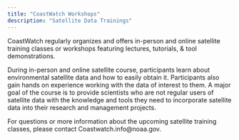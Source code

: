 ```yaml
---
title: "CoastWatch Workshops"
description: "Satellite Data Trainings"
---
```


CoastWatch regularly organizes and offers in-person and online satellite training classes or workshops featuring lectures, tutorials, & tool demonstrations.

During in-person and online satellite course, participants learn about environmental satellite data and how to easily obtain it. Participants also gain hands on experience working with the data of interest to them. A major goal of the course is to provide scientists who are not regular users of satellite data with the knowledge and tools they need to incorporate satellite data into their research and management projects.

For questions or more information about the upcoming satellite training classes, please contact Coastwatch.info@noaa.gov.
